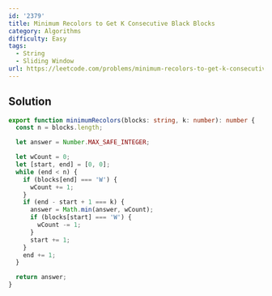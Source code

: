```yaml
---
id: '2379'
title: Minimum Recolors to Get K Consecutive Black Blocks
category: Algorithms
difficulty: Easy
tags:
  - String
  - Sliding Window
url: https://leetcode.com/problems/minimum-recolors-to-get-k-consecutive-black-blocks
---
```


## Solution

```typescript filename="solution.ts" copy
export function minimumRecolors(blocks: string, k: number): number {
  const n = blocks.length;

  let answer = Number.MAX_SAFE_INTEGER;

  let wCount = 0;
  let [start, end] = [0, 0];
  while (end < n) {
    if (blocks[end] === 'W') {
      wCount += 1;
    }
    if (end - start + 1 === k) {
      answer = Math.min(answer, wCount);
      if (blocks[start] === 'W') {
        wCount -= 1;
      }
      start += 1;
    }
    end += 1;
  }

  return answer;
}
```
